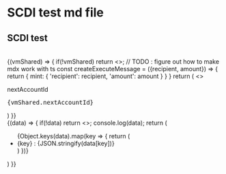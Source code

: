 

# SCDI test md file

## SCDI test

<br />

<div className='max-w-[600px] overflow-auto'>
	<ResetButton />
	<VmWrapper storageId='test' initOptions={{
		contractUrl: '/wasm/cw20_base.wasm',
		instantiateObj: {
			"name": "picasso",
			"symbol": "PICA",
			"decimals": 12,
			"initial_balances": [],
			"mint": {
				"minter": "0",
				"cap": null
			},
			"marketing": null
		}
	}}>
		{(vmShared) => {
			if(!vmShared) return <></>;
			//	TODO : figure out how to make mdx work with ts
			const createExecuteMessage = ({recipient, amount}) => {
				return {
					mint: {
						'recipient': recipient,
						'amount': amount
					}
				}
			}
			return (
				<>
					<p>nextAccountId</p>
					<pre>{vmShared.nextAccountId}</pre>
					<div>
						<VmExecute storageId={'test'} inputParams={{recipient: '150', amount: '10'}} createExecuteMessage={createExecuteMessage} vmShared={vmShared} />
					</div>
				</>
			)
		}}
	</VmWrapper>
	<div className={'my-5'}>
		<VmDisplayStorageWrapper storageId='test'>
			{(data) => {
				if(!data) return <></>;
				console.log(data);
				return (
					<div className={'bg-gray-600 rounded-2xl px-5 py-2'}>
					<ul>
						{Object.keys(data).map(key => {
							return (
								<li key={key}>
									{key} : <span className={'bg-gray-500'}>{JSON.stringify(data[key])}</span>
								</li>
							)
						})}
					</ul>
					</div>
				)
			}}
		</VmDisplayStorageWrapper>
	</div>
</div>